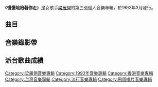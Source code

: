 {{Album infobox | <!-- See Wikipedia:WikiProject_Albums -->
|  Name        = 慢慢地陪著你走
|  Type        = [[錄音室專輯|錄音室專輯]]
|  Artist      = [[梁雁翎|梁雁翎]]
|  Cover       = 
|  Released    = 1993年3月
|  Recorded    = 1993年
|  Genre       = [[國語流行音樂|國語流行音樂]]
|  Length      = 
|  Label       = {{flagicon|BHKG}}[[飛圖唱片|飛圖唱片]]<br>{{flagicon|TWN}}[[名將音樂_(台灣)|名將音樂]]
|  Last album  = [[想你_(專輯)|想你]]<br>（1993年1月18日）
|  This album  = '''慢慢地陪著你走'''<br>（1993年3月）
|  Next album  = [[多情多煩惱|多情多煩惱]]<br>（1993年8月6日）
}}

《'''慢慢地陪著你走'''》是女歌手[[梁雁翎|梁雁翎]]的第三張個人音樂專輯，於1993年3月發行。

==曲目==
{{Tracklist
| collapsed = 
| headline = 
| font_size = 
| total_length = 

| all_producer = [[鍾定一|鍾定一]]、[[鈕大可|鈕大可]]

| extra_column =

| title1 = 情長路更長
| music1 = [[中島美雪|中島美雪]]
| lyrics1 = [[余致明|余致明]]
| arranger1 = [[馬思源|馬思源]]
| longnote1 = 改編自[[千秋直美|千秋直美]]的《ルージュ》<br>粵語版本為[[王菲|王菲]]《容易受傷的女人》<br>台語版本為[[方怡萍|方怡萍]]《感情變無樣》<br>同曲曲目：[[邰正宵|邰正宵]]《情人之間的情人》及[[陳明真|陳明真]]《愛到如今》、[[鄺美雲|鄺美雲]]《容易受傷的女人》
| length1 = 4:09 

| title2 = 慢慢地陪著你走
| music2 = [[Dominic_Messinger|Dominic Messinger]]<br>[[Cliff_Downs|Cliff Downs]]
| lyrics2 = [[丁曉雯|丁曉雯]]
| arranger2 = Dominic Messinger<br>Cliff Downs
| note2 = [[蔡濟文|蔡濟文]]合唱
| longnote2 = 粵語版本為《我對真心無悔》
| length2 = 4:38

| title3 = 愛了再說
| music3 = [[陳容森|陳容森]]
| lyrics3 = 余致明
| arranger3 = [[Donald_Ashley|Donald Ashley]]
| longnote3 = 粵語版本為《你歌我歌》
| length3 = 4:59

| title4 = 告別昨日 
| music4 = 陳容森
| lyrics4 = [[廖瑩如|廖瑩如]]
| arranger4 = [[盧東尼|盧東尼]]
| longnote4 = 
| length4 = 4:00 

| title5 = 一等再等
| music5 = [[鈕大可|鈕大可]]
| lyrics5 = [[姚若龍|姚若龍]]
| arranger5 = [[王繼康|王繼康]]
| longnote5 = 
| length5 = 4:00

| title6 = 初戀
| music6 = 盧東尼
| lyrics6 = 余致明
| arranger6 = 盧東尼
| longnote6 = 粵語版本為《第一次》
| length6 = 3:35

| title7 = 哪裡的天空不下雨
| music7 = 陳容森
| lyrics7 = [[黃凱芹|黃凱芹]]<br>[[李亞|李亞]]
| arranger7 = 盧東尼
| note7 = [[陳鴻|陳鴻]]合唱
| longnote7 = 粵語版本為《哪裡的天空不下雨》
| length7 = 4:07

| title8 = 因為明天要說再見
| music8 = [[陳衍利|陳衍利]]
| lyrics8 = [[樓南蔚|樓南蔚]]
| arranger8 = [[孫崇偉|孫崇偉]]
| longnote8 = 粵語版本為《路是寂寞》
| length8 = 3:48

| title9 = 你歌我歌	
| note9 = 粵語			
| music9 = 陳容森
| lyrics9 = [[周禮茂|周禮茂]]
| arranger9 = Donald Ashley
| longnote9 = 國語原曲為 《愛了再說》
| length9 = 3:59

| title10 = 讓我一個人走
| music10 = 陳容森
| lyrics10 = 廖瑩如
| arranger10 = 盧東尼
| longnote10 = 
| length10 = 3:49

| title11 = 該是休息的時候
| music11 = 鈕大可
| lyrics11 = [[黃浩然_(填詞人)|黃浩然]]
| arranger11 = [[王豫民|王豫民]]
| longnote11 = 
| length11 = 4:34

| title12 = 想你
| music12 = [[Alec_R._Costandinos|Alec R. Costandinos]]
| lyrics12 = 余致明
| arranger12 = [[Roel_Garcia|Roel Garcia]]
| longnote12 = 
| length12 = 3:45
}}

== 音樂錄影帶 ==


== 派台歌曲成績 ==


[[Category:梁雁翎音樂專輯|Category:梁雁翎音樂專輯]]
[[Category:1993年音樂專輯|Category:1993年音樂專輯]]
[[Category:香港音樂專輯|Category:香港音樂專輯]]
[[Category:台灣音樂專輯|Category:台灣音樂專輯]]
[[Category:流行音樂專輯|Category:流行音樂專輯]]
[[Category:飛圖唱片音樂專輯|Category:飛圖唱片音樂專輯]]